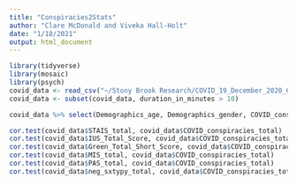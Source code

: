 ```yaml
---
title: "Conspiracies2Stats"
author: "Clare McDonald and Viveka Hall-Holt"
date: "1/18/2021"
output: html_document
---
```


```r
library(tidyverse)
library(mosaic)
library(psych)
covid_data <- read_csv("~/Stony Brook Research/COVID_19_December_2020_Cleaned_Data.csv")
covid_data <- subset(covid_data, duration_in_minutes > 10)
```

```r
covid_data %>% select(Demographics_age, Demographics_gender, COVID_conspiracies_total, STAIS_total, IUS_Total_Score, Green_PartA_short_score, Green_PartB_short_score, Green_Total_Short_Score, MIS_total, PAS_total, neg_sxtypy_total) %>% describe()
```

```r
cor.test(covid_data$STAIS_total, covid_data$COVID_conspiracies_total)
cor.test(covid_data$IUS_Total_Score, covid_data$COVID_conspiracies_total)
cor.test(covid_data$Green_Total_Short_Score, covid_data$COVID_conspiracies_total)
cor.test(covid_data$MIS_total, covid_data$COVID_conspiracies_total)
cor.test(covid_data$PAS_total, covid_data$COVID_conspiracies_total)
cor.test(covid_data$neg_sxtypy_total, covid_data$COVID_conspiracies_total)
```

